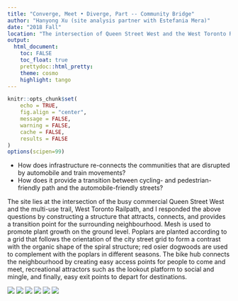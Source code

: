 ```yaml
---
title: "Converge, Meet • Diverge, Part -- Community Bridge"
author: "Hanyong Xu (site analysis partner with Estefania Mera)"
date: "2018 Fall"
location: "The intersection of Queen Street West and the West Toronto Railpath, Toronto, ON"
output:
  html_document:
    toc: FALSE
    toc_float: true
    prettydoc::html_pretty:
    theme: cosmo
    highlight: tango
---
```

<style>
.superbigimage{
overflow-x:scroll;
white-space: nowrap;
}
.superbigimage img{
max-width: none;
}
</style>

```r
knitr::opts_chunk$set(
	echo = TRUE,
	fig.align = "center",
	message = FALSE,
	warning = FALSE,
	cache = FALSE,
	results = FALSE
)
options(scipen=99)
```

- How does infrastructure re-connects the communities that are disrupted by automobile and train movements?
- How does it provide a transition between cycling- and pedestrian-friendly path and the automobile-friendly
streets?

The site lies at the intersection of the busy commercial Queen Street West and the multi-use trail, West Toronto Railpath, and I responded the above questions by constructing a structure that attracts, connects, and provides a transition point for the surrounding neighbourhood. Mesh is used to promote plant growth on
the ground level. Poplars are planted according to a grid that follows the orientation of the city street grid to form a contrast with the organic shape of the spiral structure; red osier dogwoods are used to complement with the poplars in different seasons. The bike hub connects the neighbourhood by creating easy access points for people to come and meet, recreational attractors such as the lookout platform to social and mingle, and finally, easy exit points to depart for destinations.


![](img/portfolio/undergrad/pic.jpg)
![](img/portfolio/undergrad/pic2.jpg)
![](img/portfolio/undergrad/pic3.jpg)
![](img/portfolio/undergrad/pic4.jpg)
![](img/portfolio/undergrad/pic5.jpg)
![](img/portfolio/undergrad/pic6.jpg)


